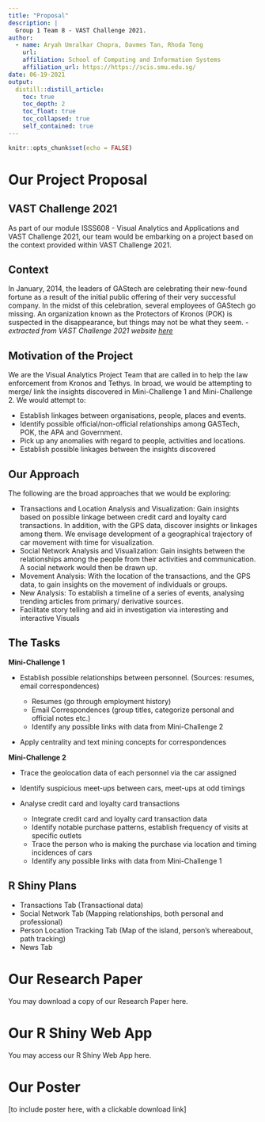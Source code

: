 ```yaml
---
title: "Proposal"
description: |
  Group 1 Team 8 - VAST Challenge 2021.
author:
  - name: Aryah Umralkar Chopra, Davmes Tan, Rhoda Tong 
    url: 
    affiliation: School of Computing and Information Systems
    affiliation_url: https://https://scis.smu.edu.sg/
date: 06-19-2021
output:
  distill::distill_article:
    toc: true
    toc_depth: 2
    toc_float: true
    toc_collapsed: true
    self_contained: true
---
```



```r
knitr::opts_chunk$set(echo = FALSE)
```

# Our Project Proposal

## VAST Challenge 2021
As part of our module ISSS608 - Visual Analytics and Applications and VAST Challenge 2021, our team would be embarking on a project based on the context provided within VAST Challenge 2021.

## Context
In January, 2014, the leaders of GAStech are celebrating their new-found fortune as a result of the initial public offering of their very successful company. In the midst of this celebration, several employees of GAStech go missing. An organization known as the Protectors of Kronos (POK) is suspected in the disappearance, but things may not be what they seem. - *extracted from VAST Challenge 2021 website [here](https://vast-challenge.github.io/2021/)*

## Motivation of the Project
We are the Visual Analytics Project Team that are called in to help the law enforcement from Kronos and Tethys. In broad, we would be attempting to merge/ link the insights discovered in Mini-Challenge 1 and Mini-Challenge 2. We would attempt to:

* Establish linkages between organisations, people, places and events.
* Identify possible official/non-official relationships among GASTech, POK, the APA and Government.
* Pick up any anomalies with regard to people, activities and locations.
* Establish possible linkages between the insights discovered

## Our Approach
The following are the broad approaches that we would be exploring:

* Transactions and Location Analysis and Visualization: Gain insights based on possible linkage between credit card and loyalty card transactions. In addition, with the GPS data, discover insights or linkages among them. We envisage development of a geographical trajectory of car movement with time for visualization.
* Social Network Analysis and Visualization: Gain insights between the relationships among the people from their activities and communication. A social network would then be drawn up.
* Movement Analysis: With the location of the transactions, and the GPS data, to gain insights on the movement of individuals or groups.
* New Analysis: To establish a timeline of a series of events, analysing trending articles from primary/ derivative sources.
* Facilitate story telling and aid in investigation via interesting and interactive Visuals

## The Tasks
**Mini-Challenge 1**

* Establish possible relationships between personnel. (Sources: resumes, email correspondences) 

  + Resumes (go through employment history)
  + Email Correspondences (group titles, categorize personal and official notes etc.)
  + Identify any possible links with data from Mini-Challenge 2

* Apply centrality and text mining concepts for correspondences

**Mini-Challenge 2**

* Trace the geolocation data of each personnel via the car assigned 

* Identify suspicious meet-ups between cars, meet-ups at odd timings

* Analyse credit card and loyalty card transactions

  + Integrate credit card and loyalty card transaction data
  + Identify notable purchase patterns, establish frequency of visits at specific outlets
  + Trace the person who is making the purchase via location and timing incidences of cars
  + Identify any possible links with data from Mini-Challenge 1

## R Shiny Plans
* Transactions Tab (Transactional data)
* Social Network Tab (Mapping relationships, both personal and professional)
* Person Location Tracking Tab (Map of the island, person's whereabout, path tracking)
* News Tab

# Our Research Paper

You may download a copy of our Research Paper here.

# Our R Shiny Web App

You may access our R Shiny Web App here.

# Our Poster

[to include poster here, with a clickable download link]
